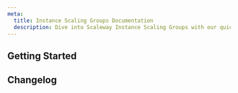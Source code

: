 ```yaml
---
meta:
  title: Instance Scaling Groups Documentation
  description: Dive into Scaleway Instance Scaling Groups with our quickstart guides, how-tos, tutorials and more.
---
```


<ProductHeader
   productName="Instance Scaling Groups"
   productLogo="TODO"
   description="Instance Scaling Groups dynamically adjust their number of Instances based on defined scaling policies. Maintain optimal application performance and cost efficiency by scaling up during peak traffic and down when demand decreases."
   url="/compute/instance-scaling-groups/quickstart"
   label="Instance Scaling Groups Quickstart"
/>

## Getting Started

<Grid>
    <SummaryCard
        title="Quickstart"
        icon="rocket"
        description="Learn how to create, connect to, and delete an Instance Scaling Group in a few steps."
        label="View Quickstart"
        url="/compute/instance-scaling-groups/quickstart/"
    />
    <SummaryCard
        title="Concepts"
        icon="information-circle-outline"
        description="Core concepts that give you a better understanding of Scaleway Instance Scaling Groups."
        label="View Concepts"
        url="/compute/instance-scaling-groups/concepts/"
    />
    <SummaryCard
        title="How-tos"
        icon="help-circle-outline"
        description="Check our guides to creating and managing Instance Scaling Groups and their features."
        label="View How-tos"
        url="/compute/instance-scaling-groups/how-to/"
    />
    <SummaryCard
        title="Additional content"
        icon="book-open-outline"
        description="Guides to help you with advanced configuration of your Instance Scaling Group."
        label="View additional content"
        url="/compute/instance-scaling-groups/reference-content/"
    />
</Grid>

<ClickableBanner
    productLogo="cli"
    title="Instance Scaling Groups API"
    description="Learn how to create and manage your Scaleway Instance Scaling Groups through the API."
    url="https://www.scaleway.com/en/developers/api/autoscaling/"
    label="Go to Instance Scaling Groups API"
/>

## Changelog

<ChangelogList
    productName="instance-scaling-groups"
    numberOfChanges={3}
/>